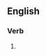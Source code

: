 ==English==

===Verb===
{{head|en|verb form}}

# {{present participle of|permeabilize|lang=en|nocat=1}}